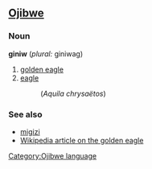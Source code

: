 ==[[Ojibwe]]==
===Noun===
'''giniw''' (''plural:'' giniwag)

# [[golden eagle]]
# [[eagle]]
#: (''Aquila chrysaëtos'')

===See also===
*[[migizi]]
*[[w:golden eagle|Wikipedia article on the golden eagle]]

[[Category:Ojibwe language]]